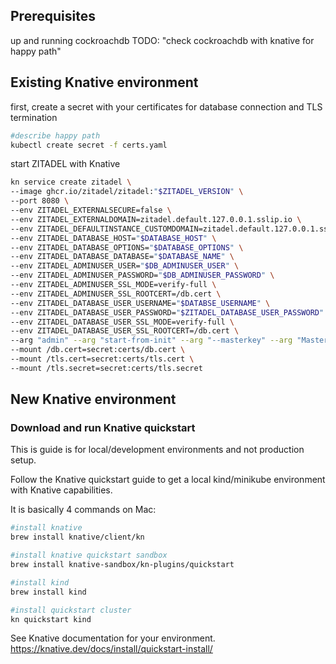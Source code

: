 ## Prerequisites
up and running cockroachdb
TODO: "check cockroachdb with knative for happy path"

## Existing Knative environment

first, create a secret with your certificates for database connection and TLS termination

```bash
#describe happy path 
kubectl create secret -f certs.yaml
```

start ZITADEL with Knative 


```bash
kn service create zitadel \
--image ghcr.io/zitadel/zitadel:"$ZITADEL_VERSION" \
--port 8080 \
--env ZITADEL_EXTERNALSECURE=false \
--env ZITADEL_EXTERNALDOMAIN=zitadel.default.127.0.0.1.sslip.io \
--env ZITADEL_DEFAULTINSTANCE_CUSTOMDOMAIN=zitadel.default.127.0.0.1.sslip.io \
--env ZITADEL_DATABASE_HOST="$DATABASE_HOST" \
--env ZITADEL_DATABASE_OPTIONS="$DATABASE_OPTIONS" \
--env ZITADEL_DATABASE_DATABASE="$DATABASE_NAME" \
--env ZITADEL_ADMINUSER_USER="$DB_ADMINUSER_USER" \
--env ZITADEL_ADMINUSER_PASSWORD="$DB_ADMINUSER_PASSWORD" \
--env ZITADEL_ADMINUSER_SSL_MODE=verify-full \
--env ZITADEL_ADMINUSER_SSL_ROOTCERT=/db.cert \
--env ZITADEL_DATABASE_USER_USERNAME="$DATABSE_USERNAME" \
--env ZITADEL_DATABASE_USER_PASSWORD="$ZITADEL_DATABASE_USER_PASSWORD" \
--env ZITADEL_DATABASE_USER_SSL_MODE=verify-full \
--env ZITADEL_DATABASE_USER_SSL_ROOTCERT=/db.cert \
--arg "admin" --arg "start-from-init" --arg "--masterkey" --arg "MasterkeyNeedsToHave32Characters" \
--mount /db.cert=secret:certs/db.cert \
--mount /tls.cert=secret:certs/tls.cert \
--mount /tls.secret=secret:certs/tls.secret
```

## New Knative environment
### Download and run Knative quickstart
This is guide is for local/development environments and not production setup.

Follow the Knative quickstart guide to get a local kind/minikube environment with Knative capabilities.

It is basically 4 commands on Mac:

```bash
#install knative
brew install knative/client/kn

#install knative quickstart sandbox
brew install knative-sandbox/kn-plugins/quickstart

#install kind
brew install kind

#install quickstart cluster
kn quickstart kind
```

See Knative documentation for your environment.
https://knative.dev/docs/install/quickstart-install/